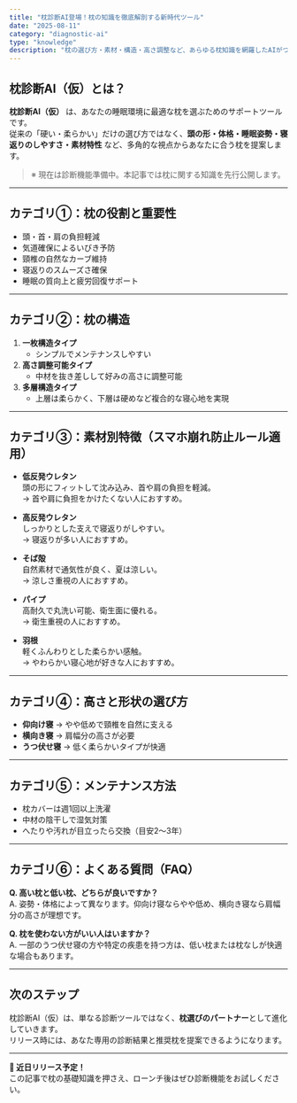 ```yaml
---
title: "枕診断AI登場！枕の知識を徹底解剖する新時代ツール"
date: "2025-08-11"
category: "diagnostic-ai"
type: "knowledge"
description: "枕の選び方・素材・構造・高さ調整など、あらゆる枕知識を網羅したAIがついに登場！（診断機能は準備中）"
---
```


## 枕診断AI（仮）とは？

**枕診断AI（仮）** は、あなたの睡眠環境に最適な枕を選ぶためのサポートツールです。  
従来の「硬い・柔らかい」だけの選び方ではなく、**頭の形・体格・睡眠姿勢・寝返りのしやすさ・素材特性** など、多角的な視点からあなたに合う枕を提案します。

> ※ 現在は診断機能準備中。本記事では枕に関する知識を先行公開します。

---

## カテゴリ①：枕の役割と重要性

- 頭・首・肩の負担軽減  
- 気道確保によるいびき予防  
- 頸椎の自然なカーブ維持  
- 寝返りのスムーズさ確保  
- 睡眠の質向上と疲労回復サポート

---

## カテゴリ②：枕の構造

1. **一枚構造タイプ**  
   - シンプルでメンテナンスしやすい  
2. **高さ調整可能タイプ**  
   - 中材を抜き差しして好みの高さに調整可能  
3. **多層構造タイプ**  
   - 上層は柔らかく、下層は硬めなど複合的な寝心地を実現

---

## カテゴリ③：素材別特徴（スマホ崩れ防止ルール適用）

- **低反発ウレタン**  
  頭の形にフィットして沈み込み、首や肩の負担を軽減。  
  → 首や肩に負担をかけたくない人におすすめ。

- **高反発ウレタン**  
  しっかりとした支えで寝返りがしやすい。  
  → 寝返りが多い人におすすめ。

- **そば殻**  
  自然素材で通気性が良く、夏は涼しい。  
  → 涼しさ重視の人におすすめ。

- **パイプ**  
  高耐久で丸洗い可能、衛生面に優れる。  
  → 衛生重視の人におすすめ。

- **羽根**  
  軽くふんわりとした柔らかい感触。  
  → やわらかい寝心地が好きな人におすすめ。

---

## カテゴリ④：高さと形状の選び方

- **仰向け寝** → やや低めで頸椎を自然に支える  
- **横向き寝** → 肩幅分の高さが必要  
- **うつ伏せ寝** → 低く柔らかいタイプが快適  

---

## カテゴリ⑤：メンテナンス方法

- 枕カバーは週1回以上洗濯  
- 中材の陰干しで湿気対策  
- へたりや汚れが目立ったら交換（目安2〜3年）

---

## カテゴリ⑥：よくある質問（FAQ）

**Q. 高い枕と低い枕、どちらが良いですか？**  
A. 姿勢・体格によって異なります。仰向け寝ならやや低め、横向き寝なら肩幅分の高さが理想です。

**Q. 枕を使わない方がいい人はいますか？**  
A. 一部のうつ伏せ寝の方や特定の疾患を持つ方は、低い枕または枕なしが快適な場合もあります。

---

## 次のステップ

枕診断AI（仮）は、単なる診断ツールではなく、**枕選びのパートナー**として進化していきます。  
リリース時には、あなた専用の診断結果と推奨枕を提案できるようになります。  

---

**🔔 近日リリース予定！**  
この記事で枕の基礎知識を押さえ、ローンチ後はぜひ診断機能をお試しください。 
